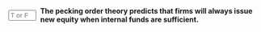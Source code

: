 ::: {.question-block}

<form onsubmit="event.preventDefault(); checkAnswerBox('module9_tf_q95','F')" style="display: flex; align-items: center; gap: 8px;">
  <input type="text" id="module9_tf_q95" name="module9_tf_q95" maxlength="1" placeholder="T or F" style="width: 55px;" data-correct-answer="F" /> 
  <label for="module9_tf_q95"><strong>The pecking order theory predicts that firms will always issue new equity when internal funds are sufficient.</strong></label>
</form>

<div id="feedback-module9_tf_q95" class="feedback" data-status="" style="display:none;">
FALSE. Firms use internal funds first and turn to equity only when both retained earnings and debt capacity are exhausted.
</div>

:::
